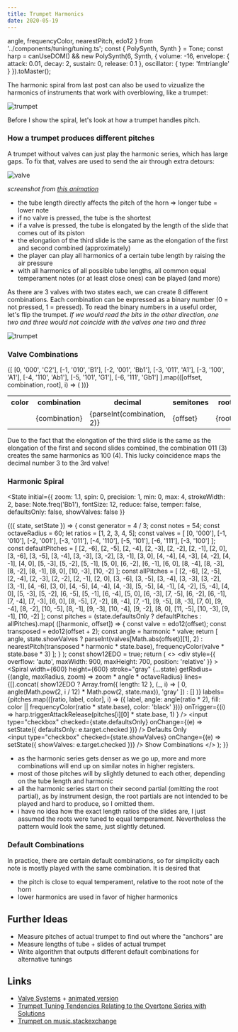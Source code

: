 ```yaml
---
title: Trumpet Harmonics
date: 2020-05-19
---
```


  angle,
  frequencyColor,
  nearestPitch,
  edo12
} from '../components/tuning/tuning.ts';
const { PolySynth, Synth } = Tone;
const harp =
  canUseDOM() &&
  new PolySynth(6, Synth, {
    volume: -16,
    envelope: { attack: 0.01, decay: 2, sustain: 0, release: 0.1 },
    oscillator: { type: 'fmtriangle' }
  }).toMaster();

The harmonic spiral from last post can also be used to vizualize the harmonics of instruments that work with overblowing, like a trumpet:

![trumpet](../assets/trumpet.svg)

Before I show the spiral, let's look at how a trumpet handles pitch.

### How a trumpet produces different pitches

A trumpet without valves can just play the harmonic series, which has large gaps. To fix that, valves are used to send the air through extra detours:

![valve](../assets/valve2d.gif)

_screenshot from [this animation](http://www.dwerden.com/comp/aCompIntro9_FlowFlow_F4.html)_

- the tube length directly affects the pitch of the horn => longer tube = lower note
- if no valve is pressed, the tube is the shortest
- if a valve is pressed, the tube is elongated by the length of the slide that comes out of its piston
- the elongation of the third slide is the same as the elongation of the first and second combined (approximately)
- the player can play all harmonics of a certain tube length by raising the air pressure
- with all harmonics of all possible tube lengths, all common equal temperament notes (or at least close ones) can be played (and more)

As there are 3 valves with two states each, we can create 8 different combinations. Each combination can be expressed as a binary number (0 = not pressed, 1 = pressed).
To read the binary numbers in a useful order, let's flip the trumpet. _If we would read the bits in the other direction, one two and three would not coincide with the valves one two and three_

![trumpet](../assets/trumpet-mirrored.svg)

### Valve Combinations

<table>
  <tbody>
    <tr>
      <th>color</th>
      <th>combination</th>
      <th>decimal</th>
      <th>semitones</th>
      <th>root</th>
    </tr>
    {[
      [0, '000', 'C2'],
      [-1, '010', 'B1'],
      [-2, '001', 'Bb1'],
      [-3, '011', 'A1'],
      [-3, '100', 'A1'],
      [-4, '110', 'Ab1'],
      [-5, '101', 'G1'],
      [-6, '111', 'Gb1']
    ].map(([offset, combination, root], i) => (
      <tr key={i}>
        <td>
          <div
            style={{
              width: 20,
              height: 20,
              borderRadius: '50%',
              backgroundColor: frequencyColor(
                edo12(offset) * Note.freq('Bb1') * 3
              )
            }}
          ></div>
        </td>
        <td>{combination}</td>
        <td>{parseInt(combination, 2)}</td>
        <td>{offset}</td>
        <td>{root}</td>
      </tr>
    ))}
  </tbody>
</table>

Due to the fact that the elongation of the third slide is the same as the elongation of the first and second slides combined, the combination 011 (3) creates the same harmonics as 100 (4). This lucky coincidence maps the decimal number 3 to the 3rd valve!

### Harmonic Spiral

<State
  initial={{
    zoom: 1.1,
    spin: 0,
    precision: 1,
    min: 0,
    max: 4,
    strokeWidth: 2,
    base: Note.freq('Bb1'),
    fontSize: 12,
    reduce: false,
    temper: false,
    defaultsOnly: false,
    showValves: false
  }}
>
  {({ state, setState }) => {
    const generator = 4 / 3;
    const notes = 54;
    const octaveRadius = 60;
    let ratios = [1, 2, 3, 4, 5];
    const valves = [
      [0, '000'],
      [-1, '010'],
      [-2, '001'],
      [-3, '011'],
      [-4, '110'],
      [-5, '101'],
      [-6, '111'],
      [-3, '100']
    ];
    const defaultPitches = [
      [2, -6],
      [2, -5],
      [2, -4],
      [2, -3],
      [2, -2],
      [2, -1],
      [2, 0],
      [3, -6],
      [3, -5],
      [3, -4],
      [3, -3],
      [3, -2],
      [3, -1],
      [3, 0],
      [4, -4],
      [4, -3],
      [4, -2],
      [4, -1],
      [4, 0],
      [5, -3],
      [5, -2],
      [5, -1],
      [5, 0],
      [6, -2],
      [6, -1],
      [6, 0],
      [8, -4],
      [8, -3],
      [8, -2],
      [8, -1],
      [8, 0],
      [10, -3],
      [10, -2]
    ];
    const allPitches = [
      [2, -6],
      [2, -5],
      [2, -4],
      [2, -3],
      [2, -2],
      [2, -1],
      [2, 0],
      [3, -6],
      [3, -5],
      [3, -4],
      [3, -3],
      [3, -2],
      [3, -1],
      [4, -6],
      [3, 0],
      [4, -5],
      [4, -4],
      [4, -3],
      [5, -5],
      [4, -1],
      [4, -2],
      [5, -4],
      [4, 0],
      [5, -3],
      [5, -2],
      [6, -5],
      [5, -1],
      [6, -4],
      [5, 0],
      [6, -3],
      [7, -5],
      [6, -2],
      [6, -1],
      [7, -4],
      [7, -3],
      [6, 0],
      [8, -5],
      [7, -2],
      [8, -4],
      [7, -1],
      [9, -5],
      [8, -3],
      [7, 0],
      [9, -4],
      [8, -2],
      [10, -5],
      [8, -1],
      [9, -3],
      [10, -4],
      [9, -2],
      [8, 0],
      [11, -5],
      [10, -3],
      [9, -1],
      [10, -2]
    ];
    const pitches = (state.defaultsOnly ? defaultPitches : allPitches).map(
      ([harmonic, offset]) => {
        const valve = edo12(offset);
        const transposed = edo12(offset + 2);
        const angle = harmonic * valve;
        return [
          angle,
          state.showValves
            ? parseInt(valves[Math.abs(offset)][1], 2)
            : nearestPitch(transposed * harmonic * state.base),
          frequencyColor(valve * state.base * 3)
        ];
      }
    );
    const show12EDO = true;
    return (
      <>
        <div
          style={{
            overflow: 'auto',
            maxWidth: 900,
            maxHeight: 700,
            position: 'relative'
          }}
        >
          <Spiral
            width={600}
            height={600}
            stroke="gray"
            {...state}
            getRadius={(angle, maxRadius, zoom) => zoom * angle * octaveRadius}
            lines={[].concat(
              show12EDO
                ? Array.from({ length: 12 }, (_, i) => [
                    0,
                    angle(Math.pow(2, i / 12) * Math.pow(2, state.max)),
                    'gray'
                  ])
                : []
            )}
            labels={pitches.map(([ratio, label, color], i) => ({
              label,
              angle: angle(ratio * 2),
              fill: color || frequencyColor(ratio * state.base),
              color: 'black'
            }))}
            onTrigger={(i) =>
              harp.triggerAttackRelease(pitches[i][0] * state.base, 1)
            }
          />
        </div>
        <label>
          <input
            type="checkbox"
            checked={state.defaultsOnly}
            onChange={(e) => setState({ defaultsOnly: e.target.checked })}
          />
          Defaults Only
        </label>
        <br />
        <label>
          <input
            type="checkbox"
            checked={state.showValves}
            onChange={(e) => setState({ showValves: e.target.checked })}
          />
          Show Combinations
        </label>
      </>
    );
  }}
</State>

- as the harmonic series gets denser as we go up, more and more combinations will end up on similar notes in higher registers.
- most of those pitches will by slightly detuned to each other, depending on the tube length and harmonic
- all the harmonic series start on their second partial (omitting the root partial), as by instrument design, the root partials are not intended to be played and hard to produce, so I omitted them.
- i have no idea how the exact length ratios of the slides are, I just assumed the roots were tuned to equal temperament. Nevertheless the pattern would look the same, just slightly detuned.

### Default Combinations

In practice, there are certain default combinations, so for simplicity each note is mostly played with the same combination.
It is desired that

- the pitch is close to equal temperament, relative to the root note of the horn
- lower harmonics are used in favor of higher harmonics

## Further Ideas

- Measure pitches of actual trumpet to find out where the "anchors" are
- Measure lengths of tube + slides of actual trumpet
- Write algorithm that outputs different default combinations for alternative tunings

## Links

- [Valve Systems](http://www.dwerden.com/eu-articles-comp.cfm) + [animated version](http://www.dwerden.com/comp/aCompIntro9_FlowFlow_F4.html)
- [Trumpet Tuning Tendencies Relating to the Overtone Series with Solutions](https://www.utc.edu/faculty/erika-schafer/musiceducatorresources/tuning.php)
- [Trumpet on music.stackexchange](https://music.stackexchange.com/questions/84172/trumpet-valves-lengths-and-pitch)
